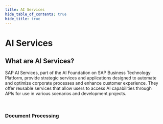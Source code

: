 ```yaml
---
title: AI Services
hide_table_of_contents: true
hide_title: true
---
```



<PageViewTracker />

<div className="hero-header">
  <h1>AI Services</h1>
</div>

<div className="section-with-background blue">
  <h2>What are AI Services?</h2>
  <p>
    SAP AI Services, part of the AI Foundation on SAP Business Technology Platform, provide strategic services and applications designed to automate and optimize corporate
    processes and enhance customer experience. They offer reusable services that allow users to access AI capabilities through APIs for use in various scenarios and development
    projects.
  </p>
</div>

<br />

<div className="row">
  <div className="col col--6">
    <h3>Document Processing</h3>
    <ul className="button-list">
      <IconLinkButton href="/docs/technical-view/ai-services/sap-document-ai" text="SAP Document AI" disabled={true} />
    </ul>
  </div>
</div>
